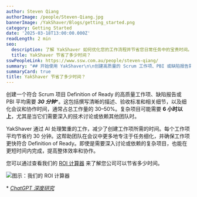 ```yaml
---
author: Steven Qiang
authorImage: /people/Steven-Qiang.jpg
bannerImage: /YakShaver/Blogs/getting_started.png
category: Getting Started
date: '2025-03-18T13:00:00.000Z'
readLength: 2 min
seo:
  description: 了解 YakShaver 如何优化您的工作流程并节省您日常任务中的宝贵时间。
  title: YakShaver 节省了多少时间？
sswPeopleLink: https://www.ssw.com.au/people/steven-qiang/
summary: "## 开始使用 YakShaver\n\n创建高质量的 Scrum 工作项、PBI 或缺陷报告需要时间——平均每个项目通常需要 30 分钟，有时对于涉及深入讨论或依赖关系的复杂项目则超过 6 小时。\n\n## 时间分解：努力的去向\n\n* 30\u201350% 的时间花费在细化会议和协作上。\n* 任务需要清晰的描述、验收标准和完整的上下文，以满足 [Definition of Ready](https://www.ssw.com.au/rules/have-a-definition-of-ready/)。\n\n***\n\n## YakShaver 如何帮助\n\nYakShaver 利用 AI 自动化并加速工作项的创建，处理繁重的准备工作。\n\n* 每个工作项节省约 30 分钟\n* 确保更快符合 [Definition of Ready](https://www.ssw.com.au/rules/have-a-definition-of-ready/)\n* 提高简单和复杂任务的效率\n\n***\n\n## 查看您的潜在投资回报率\n\n想知道这对您的团队意味着什么？使用内置的 [ROI 计算器](https://yakshaver.ai/) 来估算时间和成本节省。\n"
summaryCard: true
title: YakShaver 节省了多少时间？
---
```

创建一个符合 Scrum 项目 Definition of Ready 的高质量工作项、缺陷报告或 PBI 平均需要 ***30 分钟***\*。这包括撰写清晰的描述、验收标准和相关细节，以及细化会议和协作时间，通常占总工作量的 30–50%。复杂项目可能需要 **6 小时以上**，尤其是当它们需要深入的技术讨论或依赖其他团队时。

YakShaver 通过 AI 处理繁重的工作，减少了创建工作项所需的时间。每个工作项平均节省约 30 分钟。这帮助团队在会议中更多地专注于任务细化，并确保工作项更快符合 Definition of Ready。即使是需要深入讨论或依赖的复杂项目，也能在更短时间内完成，提高整体效率和协作。

您可以通过查看我们的 [ROI 计算器](https://yakshaver.ai) 来了解您公司可以节省多少时间。

![](/zh/YakShaver/Blogs/ROI.png)图示：我们的 ROI 计算器

\* *[ChatGPT 深度研究](https://chatgpt.com/share/67d8bdb0-0f60-800d-af20-baba64a9a2eb?)*